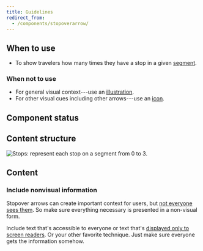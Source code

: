 ```yaml
---
title: Guidelines
redirect_from:
  - /components/stopoverarrow/
---
```


<ReactExample exampleId="StopoverArrow-default" />

## When to use

- To show travelers how many times they have a stop in a given [segment](/kiwi-use/content/glossary/#segment).

### When not to use

- For general visual context---use an [illustration](/components/visuals/illustration/).
- For other visual cues including other arrows---use an [icon](/components/visuals/icon/).

## Component status

<ComponentStatus component="StopoverArrow" />

## Content structure

![Stops: represent each stop on a segment from 0 to 3.](fileId:4QJZqvBvRrLu6t9mwObCkA;nodeId:194%3A95)

## Content

### Include nonvisual information

Stopover arrows can create important context for users,
but [not everyone sees them](/foundation/accessibility/).
So make sure everything necessary is presented in a non-visual form.

Include text that's accessible to everyone
or text that's [displayed only to screen readers](https://webaim.org/techniques/css/invisiblecontent/).
Or your other favorite technique.
Just make sure everyone gets the information somehow.
